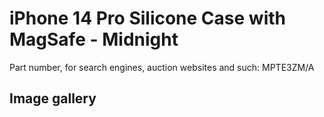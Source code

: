 # iPhone 14 Pro Silicone Case with MagSafe - Midnight

Part number, for search engines, auction websites and such: MPTE3ZM/A

## Image gallery

<div style={{ width: "768px" }}>
  <GalleryComponent
    images={[
      {
        original: "/everysource/MPTE3",
        thumbnail: "/everypreview/MPTE3",
      },
      {
        original: "/everysource/MPTE3_AV1",
        thumbnail: "/everypreview/MPTE3_AV1",
      },
      {
        original: "/everysource/MPTE3_AV2",
        thumbnail: "/everypreview/MPTE3_AV2",
      },
      {
        original: "/everysource/MPTE3_AV3",
        thumbnail: "/everypreview/MPTE3_AV3",
      },
      {
        original: "/everysource/MPTE3_AV4",
        thumbnail: "/everypreview/MPTE3_AV4",
      },
      {
        original: "/everysource/MPTE3_AV5",
        thumbnail: "/everypreview/MPTE3_AV5",
      }
    ]}
  />
</div>